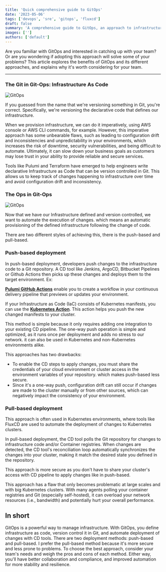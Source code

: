 ```yaml
---
title: 'Quick comprehensive guide to GitOps'
date: '2023-05-06'
tags: ['devops', 'sre', 'gitops', 'fluxcd']
draft: false
summary: 'A comprehensive guide to GitOps, an approach to infrastructure management that involves defining infrastructure as code and version controlling it in Git. The article explores the benefits of GitOps and its different approaches, including push-based and pull-based deployment.'
images: ['']
authors: ['default']
---
```


Are you familiar with GitOps and interested in catching up with your team? Or are you wondering if adopting this approach will solve some of your problems?
This article explores the benefits of GitOps and its different approaches, and explains why it's worth considering for your team.

---

### The Git in Git-Ops: Infrastructure As Code

![GitOps](https://sunnysingh.io/static/1148fbc10e17a19897b82cf82c816d62/2bef9/meta.png)

If you guessed from the name that we're versioning something in Git, you're correct. Specifically, we're versioning the declarative code that defines our infrastructure.

When we provision infrastructure, we can do it imperatively, using AWS console or AWS CLI commands, for example. However, this imperative approach has some unbearable flaws, such as leading to configuration drift and inconsistencies and unpredictability in your environments, which increases the risk of downtime, security vulnerabilities, and being difficult to automate. Ultimately, it can slow down your business goals as customers may lose trust in your ability to provide reliable and secure services.

Tools like Pulumi and Terraform have emerged to help engineers write declarative Infrastructure as Code that can be version controlled in Git. This allows us to keep track of changes happening to infrastructure over time and avoid configuration drift and inconsistency.

### The Ops in Git-Ops

![GitOps](https://raw.githubusercontent.com/RogueDudes/roguedudes.github.io/master/assets/images/automate.jpg)

Now that we have our Infrastructure defined and version controlled, we want to automate the execution of changes. which means an automatic provisioning of the defined infrastructure following the change of code.

There are two different styles of achieving this, there is the push-based and pull-based.

### Push-based deployment

In push-based deployment, developers push changes to the infrastructure code to a Git repository. A CD tool like Jenkins, ArgoCD, Bitbucket Pipelines or Github Actions then picks up these changes and deploys them to the target environment. Ex:

[**Pulumi GitHub Actions**](https://www.pulumi.com/docs/guides/continuous-delivery/github-actions/) enable you to create a workflow in your continuous delivery pipeline that previews or updates your environment.

If your Infrastructure as Code (IaC) consists of Kubernetes manifests, you can use the [**Kubernetes Action**](https://github.com/marketplace/actions/kubernetes-action). This action helps you push the new changed manifests to your cluster.

This method is simple because it only requires adding one integration to your existing CD pipeline. The one-way push operation is simple and optimized, as it runs once per deployment and adds no stress to our network. it can also be used in Kubernetes and non-Kubernetes environments alike.

This approaches has two drawbacks:

- To enable the CD steps to apply changes, you must share the credentials of your cloud environment or cluster access in the environment variables of your repository. which makes push-based less secure.
- Since it's a one-way push, configuration drift can still occur if changes are made to the cluster manually or from other sources, which can negatively impact the consistency of your environment.

### Pull-based deployment

This approach is often used in Kubernetes environments, where tools like FluxCD are used to automate the deployment of changes to Kubernetes clusters.

In pull-based deployment, the CD tool polls the Git repository for changes to infrastructure code and/or Container registries. When changes are detected, the CD tool's reconciliation loop automatically synchronizes the changes into your cluster, making it match the desired state you defined in the repository.

This approach is more secure as you don't have to share your cluster's access with CD pipeline to apply changes like in push-based.

This approach has a flaw that only becomes problematic at large scales and with big Kubernetes clusters. With many agents polling your container registries and Git (especially self-hosted), it can overload your network resources (i.e., bandwidth) and potentially hurt your overall performance.

## In short

GitOps is a powerful way to manage infrastructure. With GitOps, you define infrastructure as code, version control it in Git, and automate deployment of changes with CD tools. There are two deployment methods: push-based and pull-based. I prefer the pull-based method because it's more secure and less prone to problems. To choose the best approach, consider your team's needs and weigh the pros and cons of each method. Either way, you'll have better collaboration and compliance, and improved automation for more stability and resilience.
